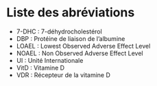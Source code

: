 # Liste des abréviations {.unnumbered}

-   7-DHC : 7-déhydrocholestérol
-   DBP : Protéine de liaison de l'albumine
-   LOAEL : Lowest Observed Adverse Effect Level
-   NOAEL : Non Observed Adverse Effect Level
-   UI : Unité Internationale
-   VitD : Vitamine D
-   VDR : Récepteur de la vitamine D
